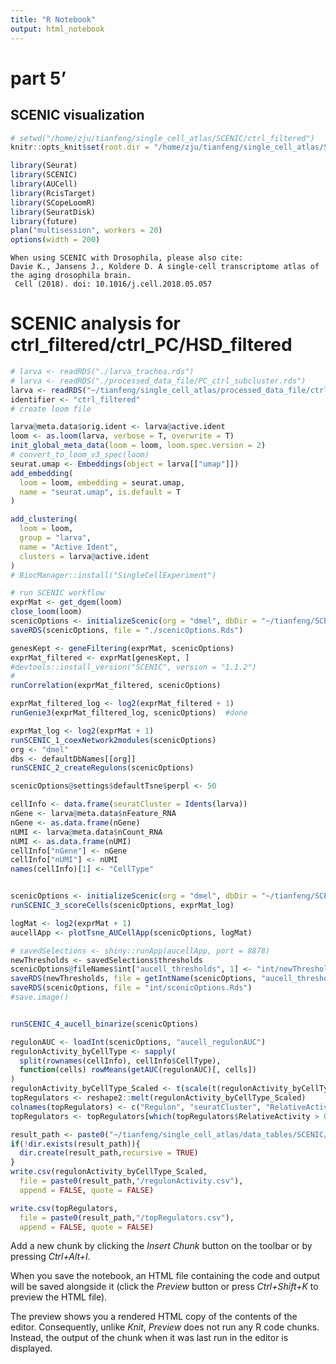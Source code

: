 ```yaml
---
title: "R Notebook"
output: html_notebook
---
```


# part 5'
## SCENIC visualization

```r
# setwd("/home/zju/tianfeng/single_cell_atlas/SCENIC/ctrl_filtered")
knitr::opts_knit$set(root.dir = "/home/zju/tianfeng/single_cell_atlas/SCENIC/ctrl_filtered")
```

```r
library(Seurat)
library(SCENIC)
library(AUCell)
library(RcisTarget)
library(SCopeLoomR)
library(SeuratDisk)
library(future)
plan("multisession", workers = 20)
options(width = 200)
```
```
When using SCENIC with Drosophila, please also cite: 
Davie K., Jansens J., Koldere D. A single-cell transcriptome atlas of the aging drosophila brain.
 Cell (2018). doi: 10.1016/j.cell.2018.05.057
```
# SCENIC analysis for ctrl_filtered/ctrl_PC/HSD_filtered

```r
# larva <- readRDS("./larva_trachea.rds")
# larva <- readRDS("./processed_data_file/PC_ctrl_subcluster.rds")
larva <- readRDS("~/tianfeng/single_cell_atlas/processed_data_file/ctrl_filtered.rds")
identifier <- "ctrl_filtered"
# create loom file

larva@meta.data$orig.ident <- larva@active.ident
loom <- as.loom(larva, verbose = T, overwrite = T)
init_global_meta_data(loom = loom, loom.spec.version = 2)
# convert_to_loom_v3_spec(loom)
seurat.umap <- Embeddings(object = larva[["umap"]])
add_embedding(
  loom = loom, embedding = seurat.umap,
  name = "seurat.umap", is.default = T
)

add_clustering(
  loom = loom,
  group = "larva",
  name = "Active Ident",
  clusters = larva@active.ident
)
# BiocManager::install("SingleCellExperiment")

```

```r
# run SCENIC workflow
exprMat <- get_dgem(loom)
close_loom(loom)
scenicOptions <- initializeScenic(org = "dmel", dbDir = "~/tianfeng/SCENIC_database/dmel", nCores = 20)
saveRDS(scenicOptions, file = "./scenicOptions.Rds")

genesKept <- geneFiltering(exprMat, scenicOptions)
exprMat_filtered <- exprMat[genesKept, ]
#devtools::install_version("SCENIC", version = "1.1.2")
# 
runCorrelation(exprMat_filtered, scenicOptions)

exprMat_filtered_log <- log2(exprMat_filtered + 1)
runGenie3(exprMat_filtered_log, scenicOptions)  #done

exprMat_log <- log2(exprMat + 1)
runSCENIC_1_coexNetwork2modules(scenicOptions)
org <- "dmel"
dbs <- defaultDbNames[[org]]
runSCENIC_2_createRegulons(scenicOptions)

scenicOptions@settings$defaultTsne$perpl <- 50

cellInfo <- data.frame(seuratCluster = Idents(larva))
nGene <- larva@meta.data$nFeature_RNA
nGene <- as.data.frame(nGene)
nUMI <- larva@meta.data$nCount_RNA
nUMI <- as.data.frame(nUMI)
cellInfo["nGene"] <- nGene
cellInfo["nUMI"] <- nUMI
names(cellInfo)[1] <- "CellType"


scenicOptions <- initializeScenic(org = "dmel", dbDir = "~/tianfeng/SCENIC_database/dmel", nCores = 1)
runSCENIC_3_scoreCells(scenicOptions, exprMat_log)

logMat <- log2(exprMat + 1)
aucellApp <- plotTsne_AUCellApp(scenicOptions, logMat)
```


```r
# savedSelections <- shiny::runApp(aucellApp, port = 8878)
newThresholds <- savedSelections$thresholds
scenicOptions@fileNames$int["aucell_thresholds", 1] <- "int/newThresholds2.Rds"
saveRDS(newThresholds, file = getIntName(scenicOptions, "aucell_thresholds"))
saveRDS(scenicOptions, file = "int/scenicOptions.Rds")
#save.image()


runSCENIC_4_aucell_binarize(scenicOptions)

regulonAUC <- loadInt(scenicOptions, "aucell_regulonAUC")
regulonActivity_byCellType <- sapply(
  split(rownames(cellInfo), cellInfo$CellType),
  function(cells) rowMeans(getAUC(regulonAUC)[, cells])
)
regulonActivity_byCellType_Scaled <- t(scale(t(regulonActivity_byCellType), center = T, scale = T))
topRegulators <- reshape2::melt(regulonActivity_byCellType_Scaled)
colnames(topRegulators) <- c("Regulon", "seuratCluster", "RelativeActivity")
topRegulators <- topRegulators[which(topRegulators$RelativeActivity > 0), ]
```


```r
result_path <- paste0("~/tianfeng/single_cell_atlas/data_tables/SCENIC/",identifier)
if(!dir.exists(result_path)){
  dir.create(result_path,recursive = TRUE)
}
write.csv(regulonActivity_byCellType_Scaled,
  file = paste0(result_path,"/regulonActivity.csv"),
  append = FALSE, quote = FALSE)

write.csv(topRegulators,
  file = paste0(result_path,"/topRegulators.csv"),
  append = FALSE, quote = FALSE)

```

Add a new chunk by clicking the *Insert Chunk* button on the toolbar or by pressing *Ctrl+Alt+I*.

When you save the notebook, an HTML file containing the code and output will be saved alongside it (click the *Preview* button or press *Ctrl+Shift+K* to preview the HTML file).

The preview shows you a rendered HTML copy of the contents of the editor. Consequently, unlike *Knit*, *Preview* does not run any R code chunks. Instead, the output of the chunk when it was last run in the editor is displayed.
